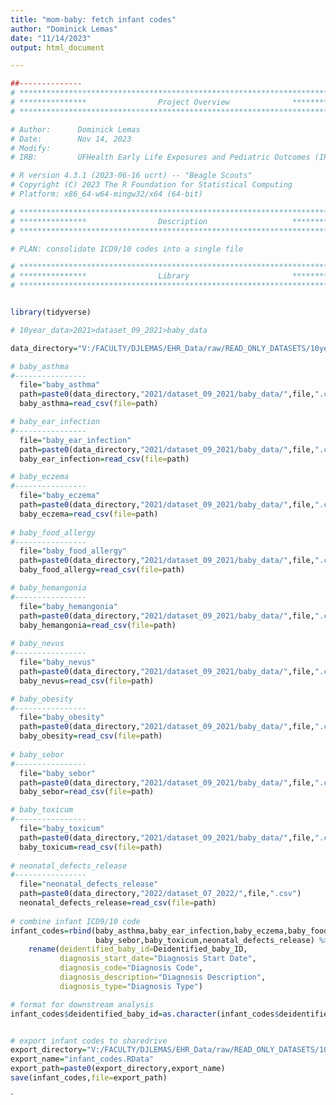 ```yaml
---
title: "mom-baby: fetch infant codes"
author: "Dominick Lemas"
date: "11/14/2023"
output: html_document

---
```


```r
##-------------- 
# **************************************************************************** #
# ***************                Project Overview              *************** #
# **************************************************************************** #

# Author:      Dominick Lemas
# Date:        Nov 14, 2023 
# Modify:      
# IRB:         UFHealth Early Life Exposures and Pediatric Outcomes (IRB201601899) 

# R version 4.3.1 (2023-06-16 ucrt) -- "Beagle Scouts"
# Copyright (C) 2023 The R Foundation for Statistical Computing
# Platform: x86_64-w64-mingw32/x64 (64-bit)

# **************************************************************************** #
# ***************                Description                   *************** #
# **************************************************************************** #

# PLAN: consolidate ICD9/10 codes into a single file

```


```r

# **************************************************************************** #
# ***************                Library                       *************** #
# **************************************************************************** #


library(tidyverse)


```

```r

# 10year_data>2021>dataset_09_2021>baby_data

data_directory="V:/FACULTY/DJLEMAS/EHR_Data/raw/READ_ONLY_DATASETS/10year_data/"

# baby_asthma
#----------------
  file="baby_asthma"
  path=paste0(data_directory,"2021/dataset_09_2021/baby_data/",file,".csv")
  baby_asthma=read_csv(file=path)

# baby_ear_infection
#----------------
  file="baby_ear_infection"
  path=paste0(data_directory,"2021/dataset_09_2021/baby_data/",file,".csv")
  baby_ear_infection=read_csv(file=path)

# baby_eczema
#----------------
  file="baby_eczema"
  path=paste0(data_directory,"2021/dataset_09_2021/baby_data/",file,".csv")
  baby_eczema=read_csv(file=path)
  
# baby_food_allergy
#----------------
  file="baby_food_allergy"
  path=paste0(data_directory,"2021/dataset_09_2021/baby_data/",file,".csv")
  baby_food_allergy=read_csv(file=path)

# baby_hemangonia
#----------------
  file="baby_hemangonia"
  path=paste0(data_directory,"2021/dataset_09_2021/baby_data/",file,".csv")
  baby_hemangonia=read_csv(file=path)
  
# baby_nevus
#----------------
  file="baby_nevus"
  path=paste0(data_directory,"2021/dataset_09_2021/baby_data/",file,".csv")
  baby_nevus=read_csv(file=path)

# baby_obesity
#----------------
  file="baby_obesity"
  path=paste0(data_directory,"2021/dataset_09_2021/baby_data/",file,".csv")
  baby_obesity=read_csv(file=path)  
  
# baby_sebor
#----------------
  file="baby_sebor"
  path=paste0(data_directory,"2021/dataset_09_2021/baby_data/",file,".csv")
  baby_sebor=read_csv(file=path)  

# baby_toxicum
#----------------
  file="baby_toxicum"
  path=paste0(data_directory,"2021/dataset_09_2021/baby_data/",file,".csv")
  baby_toxicum=read_csv(file=path) 
  
# neonatal_defects_release
#----------------
  file="neonatal_defects_release"
  path=paste0(data_directory,"2022/dataset_07_2022/",file,".csv")
  neonatal_defects_release=read_csv(file=path) 
  
# combine infant ICD9/10 code
infant_codes=rbind(baby_asthma,baby_ear_infection,baby_eczema,baby_food_allergy,baby_hemangonia,baby_nevus,baby_obesity,
                   baby_sebor,baby_toxicum,neonatal_defects_release) %>%
    rename(deidentified_baby_id=Deidentified_baby_ID,
           diagnosis_start_date="Diagnosis Start Date",
           diagnosis_code="Diagnosis Code",
           diagnosis_description="Diagnosis Description",
           diagnosis_type="Diagnosis Type")

# format for downstream analysis
infant_codes$deidentified_baby_id=as.character(infant_codes$deidentified_baby_id)


# export infant codes to sharedrive
export_directory="V:/FACULTY/DJLEMAS/EHR_Data/raw/READ_ONLY_DATASETS/10year_data/analysis_ready/"
export_name="infant_codes.RData"
export_path=paste0(export_directory,export_name)
save(infant_codes,file=export_path)
```

`


